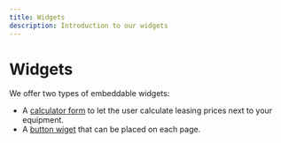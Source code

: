 ```yaml
---
title: Widgets
description: Introduction to our widgets
---
```


# Widgets

We offer two types of embeddable widgets:

-   A [calculator form](./widgets/calculator) to let the user calculate leasing prices next to your equipment.
-   A [button wiget](./widgets/button) that can be placed on each page.
